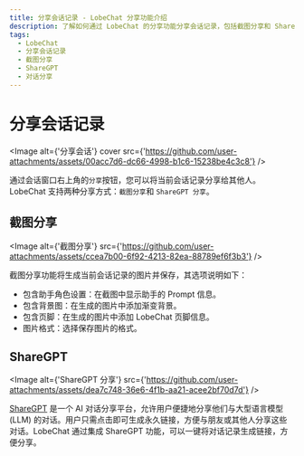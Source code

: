 ```yaml
---
title: 分享会话记录 - LobeChat 分享功能介绍
description: 了解如何通过 LobeChat 的分享功能分享会话记录，包括截图分享和 ShareGPT 分享方式。通过分享功能，轻松与他人分享您的对话。
tags:
  - LobeChat
  - 分享会话记录
  - 截图分享
  - ShareGPT
  - 对话分享
---
```


# 分享会话记录

<Image alt={'分享会话'} cover src={'https://github.com/user-attachments/assets/00acc7d6-dc66-4998-b1c6-15238be4c3c8'} />

通过会话窗口右上角的`分享`按钮，您可以将当前会话记录分享给其他人。LobeChat 支持两种分享方式：`截图分享`和 `ShareGPT 分享`。

## 截图分享

<Image alt={'截图分享'} src={'https://github.com/user-attachments/assets/ccea7b00-6f92-4213-82ea-88789ef6f3b3'} />

截图分享功能将生成当前会话记录的图片并保存，其选项说明如下：

- 包含助手角色设置：在截图中显示助手的 Prompt 信息。
- 包含背景图：在生成的图片中添加渐变背景。
- 包含页脚：在生成的图片中添加 LobeChat 页脚信息。
- 图片格式：选择保存图片的格式。

## ShareGPT

<Image alt={'ShareGPT 分享'} src={'https://github.com/user-attachments/assets/dea7c748-36e6-4f1b-aa21-acee2bf70d7d'} />

[ShareGPT](https://sharegpt.com/) 是一个 AI 对话分享平台，允许用户便捷地分享他们与大型语言模型 (LLM) 的对话。用户只需点击即可生成永久链接，方便与朋友或其他人分享这些对话。LobeChat 通过集成 ShareGPT 功能，可以一键将对话记录生成链接，方便分享。
